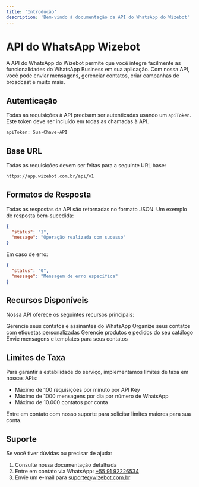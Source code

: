 ```yaml
---
title: 'Introdução'
description: 'Bem-vindo à documentação da API do WhatsApp do Wizebot'
---
```


# API do WhatsApp Wizebot

A API do WhatsApp do Wizebot permite que você integre facilmente as funcionalidades do WhatsApp Business em sua aplicação. Com nossa API, você pode enviar mensagens, gerenciar contatos, criar campanhas de broadcast e muito mais.

## Autenticação

Todas as requisições à API precisam ser autenticadas usando um `apiToken`. Este token deve ser incluído em todas as chamadas à API.

```bash
apiToken: Sua-Chave-API
```

## Base URL

Todas as requisições devem ser feitas para a seguinte URL base:

```bash
https://app.wizebot.com.br/api/v1
```

## Formatos de Resposta

Todas as respostas da API são retornadas no formato JSON. Um exemplo de resposta bem-sucedida:

```json
{
  "status": "1",
  "message": "Operação realizada com sucesso"
}
```

Em caso de erro:

```json
{
  "status": "0",
  "message": "Mensagem de erro específica"
}
```

## Recursos Disponíveis

Nossa API oferece os seguintes recursos principais:

<CardGroup cols={2}>
  <Card title="Assinantes" icon="users">
    Gerencie seus contatos e assinantes do WhatsApp
  </Card>
  <Card title="Etiquetas" icon="tags">
    Organize seus contatos com etiquetas personalizadas
  </Card>
  <Card title="Catálogo" icon="shop">
    Gerencie produtos e pedidos do seu catálogo
  </Card>
  <Card title="Mensagens" icon="message">
    Envie mensagens e templates para seus contatos
  </Card>
</CardGroup>

## Limites de Taxa

Para garantir a estabilidade do serviço, implementamos limites de taxa em nossas APIs:

- Máximo de 100 requisições por minuto por API Key
- Máximo de 1000 mensagens por dia por número de WhatsApp
- Máximo de 10.000 contatos por conta

<Note>
  Entre em contato com nosso suporte para solicitar limites maiores para sua conta.
</Note>

## Suporte

Se você tiver dúvidas ou precisar de ajuda:

1. Consulte nossa documentação detalhada
2. Entre em contato via WhatsApp: [+55 91 92226534](https://wa.me/559192226534)
3. Envie um e-mail para suporte@wizebot.com.br
